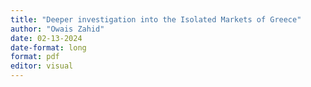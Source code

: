 ```yaml
---
title: "Deeper investigation into the Isolated Markets of Greece"
author: "Owais Zahid"
date: 02-13-2024
date-format: long
format: pdf
editor: visual
---
```

